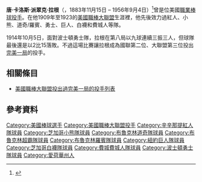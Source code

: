 {{short description|美國棒球選手}}
{{Infobox baseball biography
|name=帕特·拉根<br />Pat Ragan
|image=Pat Ragan baseball card.jpg
|position=[[投手|投手]]
|bats=右
|throws=右
|birth_date={{Birth date|1883|11|15}}
|birth_place={{USA}}[[愛荷華州|愛荷華州]][[布蘭查德_(愛荷華州)|布蘭查德]]
|death_date={{death date and age|1956|9|4|1883|11|15}}
|death_place={{USA}}[[加州|加州]][[洛杉磯|洛杉磯]]
|debutleague = 美國職棒大聯盟
|debutdate= 4月21日
|debutyear= 1909年
|debutteam= 辛辛那提紅人
|finalleague = 美國職棒大聯盟
|finaldate=7月5日
|finalyear=1923年
|finalteam= 費城費城人
|statleague = 美國職棒大聯盟
|stat1label=勝敗投數
|stat1value=77–104
|stat2label=[[防禦率|防禦率]]
|stat2value=2.99
|stat3label=[[三振|三振]]
|stat3value=680
|teams=
* [[辛辛那提紅人|辛辛那提紅人]]（{{mlby|1909}}）
* [[芝加哥小熊|芝加哥小熊]]（{{mlby|1909}}）
* [[洛杉磯道奇|布魯克林道奇/羅賓]]（{{mlby|1911}}–{{mlby|1915}}）
* [[波士頓勇士|波士頓勇士]]（{{mlby|1915}}–{{mlby|1919}}）
* [[舊金山巨人|紐約巨人]]（{{mlby|1919}}）
* [[芝加哥白襪|芝加哥白襪]]（{{mlby|1919}}）
* [[費城費城人|費城費城人]]（{{mlby|1923}}）
}}
'''唐·卡洛斯·派翠克·拉根'''（{{lang-en|Don Carlos Patrick Ragan}}，1883年11月15日 – 1956年9月4日）<ref>{{Cite web |url=https://www.mlb.com/player/pat-ragan-120885 |title=存档副本 |access-date=2020-11-19 |archive-date=2020-11-27 |archive-url=https://web.archive.org/web/20201127090305/https://www.mlb.com/player/pat-ragan-120885 |dead-url=no }}</ref>曾是位美國[[職業棒球|職業棒球]][[投手|投手]]。在他1909年至1923的[[美國職棒大聯盟|美國職棒大聯盟]]生涯裡，他先後效力過紅人、小熊、道奇/羅賓、勇士、巨人、白襪和費城人等隊。

1914年10月5日，面對波士頓勇士隊，拉根在第八局以九球連續三振三人，但球隊最後還是以2比15落敗。不過這場比賽讓拉根成為國聯第二位、大聯盟第三位投出[[完美一局|完美一局]]的投手。

==相關條目==
* [[美國職棒大聯盟投出過完美一局的投手列表|美國職棒大聯盟投出過完美一局的投手列表]]

==參考資料==
{{Reflist}}
{{Baseballstats|br=r/raganpa01|brm=ragan-001don}}

{{DEFAULTSORT:Ragan, Pat}}
[[Category:美國棒球選手|Category:美國棒球選手]]
[[Category:美國職棒大聯盟投手|Category:美國職棒大聯盟投手]]
[[Category:辛辛那提紅人隊球員|Category:辛辛那提紅人隊球員]]
[[Category:芝加哥小熊隊球員|Category:芝加哥小熊隊球員]]
[[Category:布魯克林道奇隊球員|Category:布魯克林道奇隊球員]]
[[Category:布魯克林超霸隊球員|Category:布魯克林超霸隊球員]]
[[Category:布魯克林羅賓隊球員|Category:布魯克林羅賓隊球員]]
[[Category:紐約巨人隊球員|Category:紐約巨人隊球員]]
[[Category:芝加哥白襪隊球員|Category:芝加哥白襪隊球員]]
[[Category:費城費城人隊球員|Category:費城費城人隊球員]]
[[Category:波士頓勇士隊球員|Category:波士頓勇士隊球員]]
[[Category:愛荷華州人|Category:愛荷華州人]]